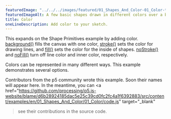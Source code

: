 ---
featuredImage: "../../../images/featured/01_Shapes_And_Color-01_Color-thumbnail.png"
featuredImageAlt: A few basic shapes drawn in different colors over a blue background
title: Color
oneLineDescription: Add color to your sketch.
---

This expands on the Shape Primitives example by adding
color.
<a href="https://p5js.org/reference/#/p5/background" target="_blank">background()</a>
fills the canvas with one color,
<a href="https://p5js.org/reference/#/p5/stroke" target="_blank">stroke()</a>
sets the color for drawing lines, and
<a href="https://p5js.org/reference/#/p5/fill" target="_blank">fill()</a>
sets the color for the inside of shapes.
<a href="https://p5js.org/reference/#/p5/noFill" target="_blank">noStroke()</a> and
<a href="https://p5js.org/reference/#/p5/noFill" target="_blank">noFill()</a>
turn off line color and inner color, respectively.

Colors can be represented in many different ways. This example demonstrates several options.

Contributors from the p5 community wrote this example. Soon their names will 
appear here. In the meantime, you can 
<a 
href="https://github.com/processing/p5.js-website/blame/d6b28924185dac5e25c39cd0fc2fc4a1f6392883/src/content/examples/en/01_Shapes_And_Color/01_Color/code.js" target="_blank"
>see their contributions in the source code</a>.